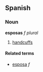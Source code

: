 ==Spanish==
===Noun===
'''esposas''' ''f plural''

# [[handcuffs]]

====Related terms====
*[[esposa]] ''f''